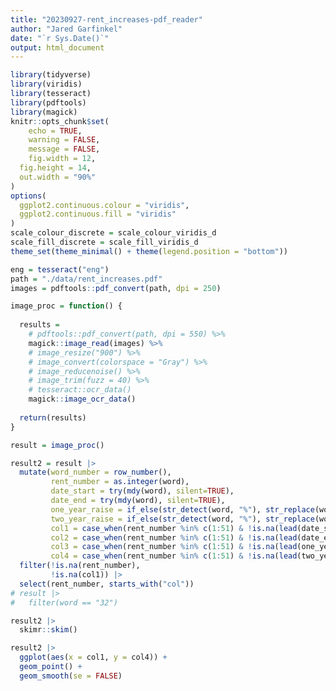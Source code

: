 ```yaml
---
title: "20230927-rent_increases-pdf_reader"
author: "Jared Garfinkel"
date: "`r Sys.Date()`"
output: html_document
---
```


```r
library(tidyverse)
library(viridis)
library(tesseract)
library(pdftools)
library(magick)
knitr::opts_chunk$set(
	echo = TRUE,
	warning = FALSE,
	message = FALSE,
	fig.width = 12, 
  fig.height = 14,
  out.width = "90%"
)
options(
  ggplot2.continuous.colour = "viridis",
  ggplot2.continuous.fill = "viridis"
)
scale_colour_discrete = scale_colour_viridis_d
scale_fill_discrete = scale_fill_viridis_d
theme_set(theme_minimal() + theme(legend.position = "bottom"))
```

```r
eng = tesseract("eng")
path = "./data/rent_increases.pdf"
images = pdftools::pdf_convert(path, dpi = 250)
```


```r
image_proc = function() {
  
  results = 
    # pdftools::pdf_convert(path, dpi = 550) %>%
    magick::image_read(images) %>%
    # image_resize("900") %>% 
    # image_convert(colorspace = "Gray") %>%
    # image_reducenoise() %>%
    # image_trim(fuzz = 40) %>% 
    # tesseract::ocr_data()
    magick::image_ocr_data()
  
  return(results)
}
```

```r
result = image_proc()

result2 = result |> 
  mutate(word_number = row_number(),
         rent_number = as.integer(word),
         date_start = try(mdy(word), silent=TRUE),
         date_end = try(mdy(word), silent=TRUE),
         one_year_raise = if_else(str_detect(word, "%"), str_replace(word, "%", ""), as.character(NA)),
         two_year_raise = if_else(str_detect(word, "%"), str_replace(word, "%", ""), as.character(NA)),
         col1 = case_when(rent_number %in% c(1:51) & !is.na(lead(date_start,1)) ~ lead(date_start, 1)),
         col2 = case_when(rent_number %in% c(1:51) & !is.na(lead(date_end, 3)) ~ lead(date_end, 3)),
         col3 = case_when(rent_number %in% c(1:51) & !is.na(lead(one_year_raise, 4)) ~ lead(one_year_raise, 4)),
         col4 = case_when(rent_number %in% c(1:51) & !is.na(lead(two_year_raise, 5)) ~ as.numeric(lead(two_year_raise, 5)))) |>
  filter(!is.na(rent_number),
         !is.na(col1)) |> 
  select(rent_number, starts_with("col"))
# result |> 
#   filter(word == "32")
```

```r
result2 |> 
  skimr::skim()
```


```r
result2 |> 
  ggplot(aes(x = col1, y = col4)) +
  geom_point() +
  geom_smooth(se = FALSE)

```



